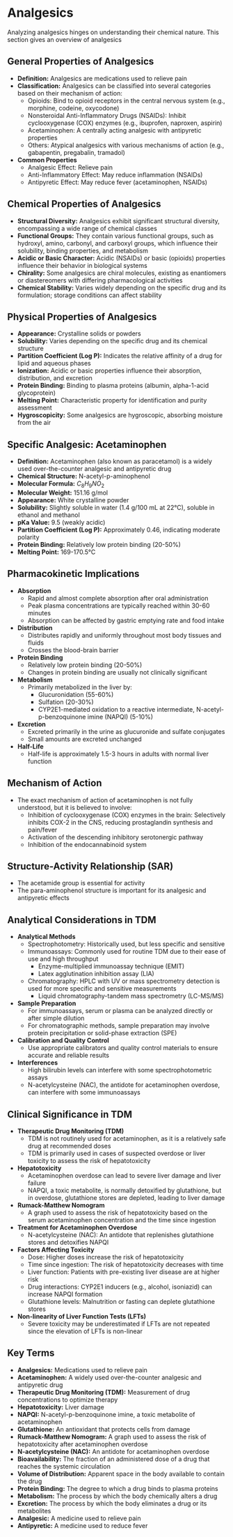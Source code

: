 # Analgesics {-}

Analyzing analgesics hinges on understanding their chemical nature. This section gives an overview of analgesics

## **General Properties of Analgesics** {-}

*   **Definition:** Analgesics are medications used to relieve pain
*   **Classification:** Analgesics can be classified into several categories based on their mechanism of action:
    *   Opioids: Bind to opioid receptors in the central nervous system (e.g., morphine, codeine, oxycodone)
    *   Nonsteroidal Anti-Inflammatory Drugs (NSAIDs): Inhibit cyclooxygenase (COX) enzymes (e.g., ibuprofen, naproxen, aspirin)
    *   Acetaminophen: A centrally acting analgesic with antipyretic properties
    *   Others: Atypical analgesics with various mechanisms of action (e.g., gabapentin, pregabalin, tramadol)
*   **Common Properties**
    *   Analgesic Effect: Relieve pain
    *   Anti-Inflammatory Effect: May reduce inflammation (NSAIDs)
    *   Antipyretic Effect: May reduce fever (acetaminophen, NSAIDs)

## **Chemical Properties of Analgesics** {-}

*   **Structural Diversity:** Analgesics exhibit significant structural diversity, encompassing a wide range of chemical classes
*   **Functional Groups:** They contain various functional groups, such as hydroxyl, amino, carbonyl, and carboxyl groups, which influence their solubility, binding properties, and metabolism
*   **Acidic or Basic Character:** Acidic (NSAIDs) or basic (opioids) properties influence their behavior in biological systems
*   **Chirality:** Some analgesics are chiral molecules, existing as enantiomers or diastereomers with differing pharmacological activities
*   **Chemical Stability:** Varies widely depending on the specific drug and its formulation; storage conditions can affect stability

## **Physical Properties of Analgesics** {-}

*   **Appearance:** Crystalline solids or powders
*   **Solubility:** Varies depending on the specific drug and its chemical structure
*   **Partition Coefficient (Log P):** Indicates the relative affinity of a drug for lipid and aqueous phases
*   **Ionization:** Acidic or basic properties influence their absorption, distribution, and excretion
*   **Protein Binding:** Binding to plasma proteins (albumin, alpha-1-acid glycoprotein)
*   **Melting Point:** Characteristic property for identification and purity assessment
*   **Hygroscopicity:** Some analgesics are hygroscopic, absorbing moisture from the air

## **Specific Analgesic: Acetaminophen** {-}

*   **Definition:** Acetaminophen (also known as paracetamol) is a widely used over-the-counter analgesic and antipyretic drug
*   **Chemical Structure:** N-acetyl-p-aminophenol
*   **Molecular Formula:** $C_8H_9NO_2$
*   **Molecular Weight:** 151.16 g/mol
*   **Appearance:** White crystalline powder
*   **Solubility:** Slightly soluble in water (1.4 g/100 mL at 22°C), soluble in ethanol and methanol
*   **pKa Value:** 9.5 (weakly acidic)
*   **Partition Coefficient (Log P):** Approximately 0.46, indicating moderate polarity
*   **Protein Binding:** Relatively low protein binding (20-50%)
*   **Melting Point:** 169-170.5°C

## **Pharmacokinetic Implications** {-}

*   **Absorption**
    *   Rapid and almost complete absorption after oral administration
    *   Peak plasma concentrations are typically reached within 30-60 minutes
    *   Absorption can be affected by gastric emptying rate and food intake
*   **Distribution**
    *   Distributes rapidly and uniformly throughout most body tissues and fluids
    *   Crosses the blood-brain barrier
*   **Protein Binding**
    *   Relatively low protein binding (20-50%)
    *   Changes in protein binding are usually not clinically significant
*   **Metabolism**
    *   Primarily metabolized in the liver by:
        *   Glucuronidation (55-60%)
        *   Sulfation (20-30%)
        *   CYP2E1-mediated oxidation to a reactive intermediate, N-acetyl-p-benzoquinone imine (NAPQI) (5-10%)
*   **Excretion**
    *   Excreted primarily in the urine as glucuronide and sulfate conjugates
    *   Small amounts are excreted unchanged
*   **Half-Life**
    *   Half-life is approximately 1.5-3 hours in adults with normal liver function

## **Mechanism of Action** {-}

*   The exact mechanism of action of acetaminophen is not fully understood, but it is believed to involve:
    *   Inhibition of cyclooxygenase (COX) enzymes in the brain: Selectively inhibits COX-2 in the CNS, reducing prostaglandin synthesis and pain/fever
    *   Activation of the descending inhibitory serotonergic pathway
    *   Inhibition of the endocannabinoid system

## **Structure-Activity Relationship (SAR)** {-}
*   The acetamide group is essential for activity
*   The para-aminophenol structure is important for its analgesic and antipyretic effects

## **Analytical Considerations in TDM** {-}

*   **Analytical Methods**
    *   Spectrophotometry: Historically used, but less specific and sensitive
    *   Immunoassays: Commonly used for routine TDM due to their ease of use and high throughput
        *   Enzyme-multiplied immunoassay technique (EMIT)
        *   Latex agglutination inhibition assay (LIA)
    *   Chromatography: HPLC with UV or mass spectrometry detection is used for more specific and sensitive measurements
        *   Liquid chromatography-tandem mass spectrometry (LC-MS/MS)
*   **Sample Preparation**
    *   For immunoassays, serum or plasma can be analyzed directly or after simple dilution
    *   For chromatographic methods, sample preparation may involve protein precipitation or solid-phase extraction (SPE)
*   **Calibration and Quality Control**
    *   Use appropriate calibrators and quality control materials to ensure accurate and reliable results
*   **Interferences**
    *   High bilirubin levels can interfere with some spectrophotometric assays
    *   N-acetylcysteine (NAC), the antidote for acetaminophen overdose, can interfere with some immunoassays

## **Clinical Significance in TDM** {-}

*   **Therapeutic Drug Monitoring (TDM)**
    *   TDM is not routinely used for acetaminophen, as it is a relatively safe drug at recommended doses
    *   TDM is primarily used in cases of suspected overdose or liver toxicity to assess the risk of hepatotoxicity
*   **Hepatotoxicity**
    *   Acetaminophen overdose can lead to severe liver damage and liver failure
    *   NAPQI, a toxic metabolite, is normally detoxified by glutathione, but in overdose, glutathione stores are depleted, leading to liver damage
*   **Rumack-Matthew Nomogram**
    *   A graph used to assess the risk of hepatotoxicity based on the serum acetaminophen concentration and the time since ingestion
*   **Treatment for Acetaminophen Overdose**
    *   N-acetylcysteine (NAC): An antidote that replenishes glutathione stores and detoxifies NAPQI
*   **Factors Affecting Toxicity**
    *   Dose: Higher doses increase the risk of hepatotoxicity
    *   Time since ingestion: The risk of hepatotoxicity decreases with time
    *   Liver function: Patients with pre-existing liver disease are at higher risk
    *   Drug interactions: CYP2E1 inducers (e.g., alcohol, isoniazid) can increase NAPQI formation
    *   Glutathione levels: Malnutrition or fasting can deplete glutathione stores
*   **Non-linearity of Liver Function Tests (LFTs)**
    *   Severe toxicity may be underestimated if LFTs are not repeated since the elevation of LFTs is non-linear

## **Key Terms** {-}

*   **Analgesics:** Medications used to relieve pain
*   **Acetaminophen:** A widely used over-the-counter analgesic and antipyretic drug
*   **Therapeutic Drug Monitoring (TDM):** Measurement of drug concentrations to optimize therapy
*   **Hepatotoxicity:** Liver damage
*   **NAPQI:** N-acetyl-p-benzoquinone imine, a toxic metabolite of acetaminophen
*   **Glutathione:** An antioxidant that protects cells from damage
*   **Rumack-Matthew Nomogram:** A graph used to assess the risk of hepatotoxicity after acetaminophen overdose
*   **N-acetylcysteine (NAC):** An antidote for acetaminophen overdose
*   **Bioavailability:** The fraction of an administered dose of a drug that reaches the systemic circulation
*   **Volume of Distribution:** Apparent space in the body available to contain the drug
*   **Protein Binding:** The degree to which a drug binds to plasma proteins
*   **Metabolism:** The process by which the body chemically alters a drug
*   **Excretion:** The process by which the body eliminates a drug or its metabolites
*   **Analgesic:** A medicine used to relieve pain
*   **Antipyretic:** A medicine used to reduce fever

